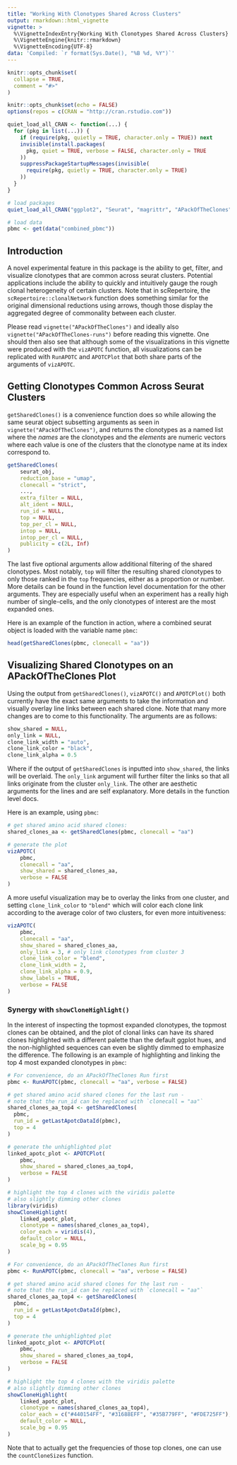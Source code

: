 ```yaml
---
title: "Working With Clonotypes Shared Across Clusters"
output: rmarkdown::html_vignette
vignette: >
  %\VignetteIndexEntry{Working With Clonotypes Shared Across Clusters}
  %\VignetteEngine{knitr::rmarkdown}
  %\VignetteEncoding{UTF-8}
data: 'Compiled: `r format(Sys.Date(), "%B %d, %Y")`'
---
```


```r
knitr::opts_chunk$set(
  collapse = TRUE,
  comment = "#>"
)

knitr::opts_chunk$set(echo = FALSE)
options(repos = c(CRAN = "http://cran.rstudio.com"))

quiet_load_all_CRAN <- function(...) {
  for (pkg in list(...)) {
    if (require(pkg, quietly = TRUE, character.only = TRUE)) next
    invisible(install.packages(
      pkg, quiet = TRUE, verbose = FALSE, character.only = TRUE
    ))
    suppressPackageStartupMessages(invisible(
      require(pkg, quietly = TRUE, character.only = TRUE)
    ))
  }
}

# load packages
quiet_load_all_CRAN("ggplot2", "Seurat", "magrittr", "APackOfTheClones")

# load data
pbmc <- get(data("combined_pbmc"))
```

## Introduction

A novel experimental feature in this package is the ability to get, filter, and visualize clonotypes that are common across seurat clusters. Potential applications include the ability to quickly and intuitively gauge the rough clonal heterogeneity of certain clusters. Note that in scRepertoire, the `scRepertoire::clonalNetwork` function does something similar for the original dimensional reductions using arrows, though those display the aggregated degree of commonality between each cluster.

Please read `vignette("APackOfTheClones")` and ideally also `vignette("APackOfTheClones-runs")` before reading this vignette. One should then also see that although some of the visualizations in this vignette were produced with the `vizAPOTC` function, all visualizations can be replicated with `RunAPOTC` and `APOTCPlot` that both share parts of the arguments of `vizAPOTC`.

## Getting Clonotypes Common Across Seurat Clusters

`getSharedClones()` is a convenience function does so while allowing the same seurat object subsetting arguments as seen in `vignette("APackOfTheClones")`, and returns the clonotypes as a named list where the *names* are the clonotypes and the *elements* are numeric vectors where each value is one of the clusters that the clonotype name at its index correspond to.

```R
getSharedClones(
    seurat_obj,
    reduction_base = "umap",
    clonecall = "strict",
    ...,
    extra_filter = NULL,
    alt_ident = NULL,
    run_id = NULL,
    top = NULL,
    top_per_cl = NULL,
    intop = NULL,
    intop_per_cl = NULL,
    publicity = c(2L, Inf)
)
```

The last five optional arguments allow additional filtering of the shared clonotypes. Most notably, `top` will filter the resulting shared clonotypes to only those ranked in the `top` frequencies, either as a proportion or number. More details can be found in the function level documentation for the other arguments. They are especially useful when an experiment has a really high number of single-cells, and the only clonotypes of interest are the most expanded ones.

Here is an example of the function in action, where a combined seurat object is loaded with the variable name `pbmc`:

```r
head(getSharedClones(pbmc, clonecall = "aa"))
```

## Visualizing Shared Clonotypes on an APackOfTheClones Plot

Using the output from `getSharedClones()`, `vizAPOTC()` and `APOTCPlot()` both currently have the exact same arguments to take the information and visually overlay line links between each shared clone. Note that many more changes are to come to this functionality. The arguments are as follows:

```R
show_shared = NULL,
only_link = NULL,
clone_link_width = "auto",
clone_link_color = "black",
clone_link_alpha = 0.5
```

Where if the output of `getSharedClones` is inputted into `show_shared`, the links will be overlaid. The `only_link` argument will further filter the links so that all links originate from the cluster `only_link`. The other are aesthetic arguments for the lines and are self explanatory. More details in the function level docs.

Here is an example, using `pbmc`:

```r
# get shared amino acid shared clones:
shared_clones_aa <- getSharedClones(pbmc, clonecall = "aa")

# generate the plot
vizAPOTC(
    pbmc,
    clonecall = "aa",
    show_shared = shared_clones_aa,
    verbose = FALSE
)
```

A more useful visualization may be to overlay the links from one cluster, and setting `clone_link_color` to `"blend"` which will color each clone link according to the average color of two clusters, for even more intuitiveness:

```r
vizAPOTC(
    pbmc,
    clonecall = "aa",
    show_shared = shared_clones_aa,
    only_link = 3, # only link clonotypes from cluster 3
    clone_link_color = "blend",
    clone_link_width = 2,
    clone_link_alpha = 0.9,
    show_labels = TRUE,
    verbose = FALSE
)
```

### Synergy with `showCloneHighlight()`

In the interest of inspecting the topmost expanded clonotypes, the topmost clones can be obtained, and the plot of clonal links can have its shared clones highlighted with a different palette than the default ggplot hues, and the non-highlighted sequences can even be slightly dimmed to emphasize the difference. The following is an example of highlighting and linking the top 4 most expanded clonotypes in `pbmc`:

```R
# For convenience, do an APackOfTheClones Run first
pbmc <- RunAPOTC(pbmc, clonecall = "aa", verbose = FALSE)

# get shared amino acid shared clones for the last run -
# note that the run_id can be replaced with `clonecall = "aa"`
shared_clones_aa_top4 <- getSharedClones(
  pbmc,
  run_id = getLastApotcDataId(pbmc),
  top = 4
)

# generate the unhighlighted plot
linked_apotc_plot <- APOTCPlot(
    pbmc,
    show_shared = shared_clones_aa_top4,
    verbose = FALSE
)

# highlight the top 4 clones with the viridis palette
# also slightly dimming other clones
library(viridis)
showCloneHighlight(
    linked_apotc_plot,
    clonotype = names(shared_clones_aa_top4),
    color_each = viridis(4),
    default_color = NULL,
    scale_bg = 0.95
)
```

```r
# For convenience, do an APackOfTheClones Run first
pbmc <- RunAPOTC(pbmc, clonecall = "aa", verbose = FALSE)

# get shared amino acid shared clones for the last run -
# note that the run_id can be replaced with `clonecall = "aa"`
shared_clones_aa_top4 <- getSharedClones(
  pbmc,
  run_id = getLastApotcDataId(pbmc),
  top = 4
)

# generate the unhighlighted plot
linked_apotc_plot <- APOTCPlot(
    pbmc,
    show_shared = shared_clones_aa_top4,
    verbose = FALSE
)

# highlight the top 4 clones with the viridis palette
# also slightly dimming other clones
showCloneHighlight(
    linked_apotc_plot,
    clonotype = names(shared_clones_aa_top4),
    color_each = c("#440154FF", "#31688EFF", "#35B779FF", "#FDE725FF"),
    default_color = NULL,
    scale_bg = 0.95
)
```

Note that to actually get the frequencies of those top clones, one can use the `countCloneSizes` function.
